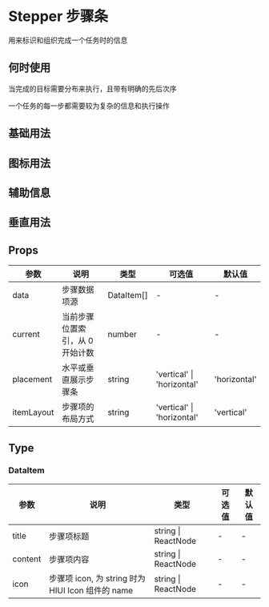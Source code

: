 # Stepper 步骤条

用来标识和组织完成一个任务时的信息

## 何时使用

当完成的目标需要分布来执行，且带有明确的先后次序

一个任务的每一步都需要较为复杂的信息和执行操作

## 基础用法


<DemoBase />

## 图标用法


<DemoIcon />

## 辅助信息


<DemoDesc />

## 垂直用法


<DemoVertical />

## Props

| 参数       | 说明                            | 类型       | 可选值                     | 默认值       |
| ---------- | ------------------------------- | ---------- | -------------------------- | ------------ |
| data       | 步骤数据项源                    | DataItem[] | -                          | -            |
| current    | 当前步骤位置索引，从 0 开始计数 | number     | -                          | -            |
| placement  | 水平或垂直展示步骤条            | string     | 'vertical' \| 'horizontal' | 'horizontal' |
| itemLayout | 步骤项的布局方式                | string     | 'vertical' \| 'horizontal' | 'vertical'   |

## Type

### DataItem

| 参数    | 说明                                              | 类型                | 可选值 | 默认值 |
| ------- | ------------------------------------------------- | ------------------- | ------ | ------ |
| title   | 步骤项标题                                        | string \| ReactNode | -      | -      |
| content | 步骤项内容                                        | string \| ReactNode | -      | -      |
| icon    | 步骤项 icon, 为 string 时为 HIUI Icon 组件的 name | string \| ReactNode | -      | -      |
